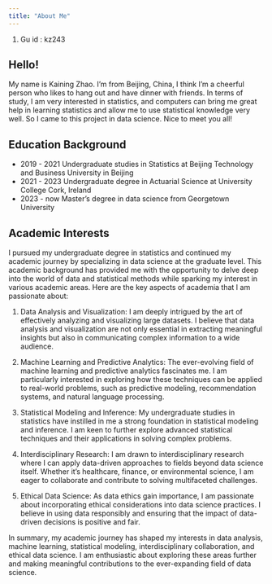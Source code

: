 ```yaml
---
title: "About Me"
---
```


1. Gu id : kz243

## Hello!

My name is Kaining Zhao. I'm from Beijing, China, I think I'm a cheerful person who likes to hang out and have dinner with friends. In terms of study, I am very interested in statistics, and computers can bring me great help in learning statistics and allow me to use statistical knowledge very well. So I came to this project in data science. Nice to meet you all!


## Education Background

- 2019 - 2021 Undergraduate studies in Statistics at Beijing Technology and Business University in Beijing
- 2021 - 2023 Undergraduate degree in Actuarial Science at University College Cork, Ireland
- 2023 - now  Master's degree in data science from Georgetown University 

## Academic Interests

I pursued my undergraduate degree in statistics and continued my academic journey by specializing in data science at the graduate level. This academic background has provided me with the opportunity to delve deep into the world of data and statistical methods while sparking my interest in various academic areas. Here are the key aspects of academia that I am passionate about:

1. Data Analysis and Visualization: I am deeply intrigued by the art of effectively analyzing and visualizing large datasets. I believe that data analysis and visualization are not only essential in extracting meaningful insights but also in communicating complex information to a wide audience.

2. Machine Learning and Predictive Analytics: The ever-evolving field of machine learning and predictive analytics fascinates me. I am particularly interested in exploring how these techniques can be applied to real-world problems, such as predictive modeling, recommendation systems, and natural language processing.

3. Statistical Modeling and Inference: My undergraduate studies in statistics have instilled in me a strong foundation in statistical modeling and inference. I am keen to further explore advanced statistical techniques and their applications in solving complex problems.

4. Interdisciplinary Research: I am drawn to interdisciplinary research where I can apply data-driven approaches to fields beyond data science itself. Whether it's healthcare, finance, or environmental science, I am eager to collaborate and contribute to solving multifaceted challenges.

5. Ethical Data Science: As data ethics gain importance, I am passionate about incorporating ethical considerations into data science practices. I believe in using data responsibly and ensuring that the impact of data-driven decisions is positive and fair.

In summary, my academic journey has shaped my interests in data analysis, machine learning, statistical modeling, interdisciplinary collaboration, and ethical data science. I am enthusiastic about exploring these areas further and making meaningful contributions to the ever-expanding field of data science.








